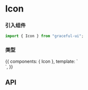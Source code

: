 

<Meta title="通用/Icon 图标" component={Icon} />

# Icon

### 引入组件

```js
import { Icon } from "graceful-ui";
```

### 类型

<Preview>
  <Story name="type 类型">
    {{
      components: { Icon },
      template: `
        <div style="font-size: 24px">
          <Icon type="download" />
          <Icon type="setting" />
          <Icon type="loading" />
        </div>`,
    }}
  </Story>
</Preview>

## API

<Props of={Icon} />

